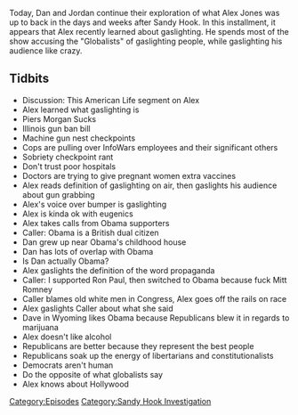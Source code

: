 {{DEFAULTSORT:
    #_EPISODE_0278:January 3, 2013
}}{{Episode
    | title           = January 3, 2013
    | caption         = Listen to this episode on [https://knowledgefight.libsyn.com/knowledge-fight-january-3-2013 Libsyn] [https://open.spotify.com/episode/5bupBs80HOBpLmzMmWxO7K Spotify], Read the [[Transcript/278: January 3, 2013|Unofficial Transcript]]
    | episodeNumber   = 278
    | length          = 01:46:03
    | airDate         = March 22, 2019
    | coverageDate    = January 3, 2013
    | episodeType     = [[:Category:Sandy Hook Investigation|Sandy Hook Investigation]]
    | appearance      = [[Piers Morgan]], [[Obama]], [[Ron Paul]], [[Mitt Romney]]
    | oocDrop         = I Use White Propaganda
    | previousEpisode = [[277: March 15, 2019]]
    | nextEpisode     = [[279: Formulaic Objections]]
}}

{{Stub}}

Today, Dan and Jordan continue their exploration of what Alex Jones was up to back in the days and weeks after Sandy Hook. In this installment, it appears that Alex recently learned about gaslighting. He spends most of the show accusing the "Globalists" of gaslighting people, while gaslighting his audience like crazy.

==Tidbits==

*Discussion: This American Life segment on Alex
*Alex learned what gaslighting is
*Piers Morgan Sucks
*Illinois gun ban bill
*Machine gun nest checkpoints
*Cops are pulling over InfoWars employees and their significant others
*Sobriety checkpoint rant
*Don't trust poor hospitals
*Doctors are trying to give pregnant women extra vaccines
*Alex reads definition of gaslighting on air, then gaslights his audience about gun grabbing
*Alex's voice over bumper is gaslighting
*Alex is kinda ok with eugenics
*Alex takes calls from Obama supporters
*Caller: Obama is a British dual citizen
*Dan grew up near Obama's childhood house
*Dan has lots of overlap with Obama
*Is Dan actually Obama?
*Alex gaslights the definition of the word propaganda
*Caller: I supported Ron Paul, then switched to Obama because fuck Mitt Romney
*Caller blames old white men in Congress, Alex goes off the rails on race
*Alex gaslights Caller about what she said
*Dave in Wyoming likes Obama because Republicans blew it in regards to marijuana
*Alex doesn't like alcohol
*Republicans are better because they represent the best people
*Republicans soak up the energy of libertarians and constitutionalists
*Democrats aren't human
*Do the opposite of what globalists say
*Alex knows about Hollywood

[[Category:Episodes]]
[[Category:Sandy Hook Investigation]]
